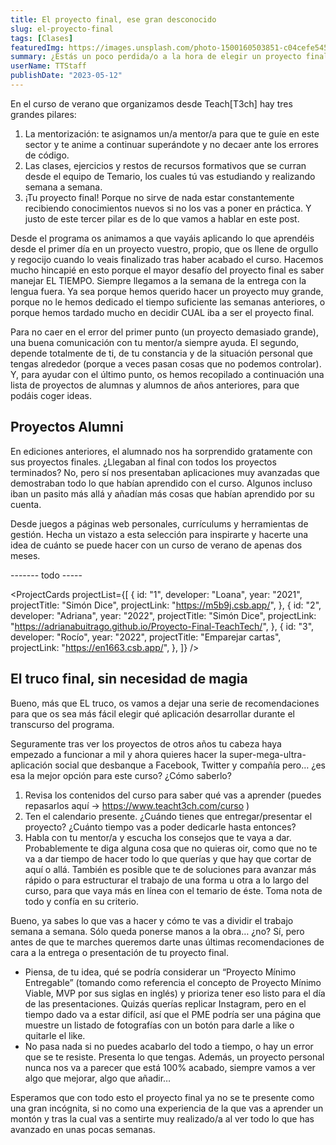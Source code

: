 ```yaml
---
title: El proyecto final, ese gran desconocido
slug: el-proyecto-final
tags: [Clases]
featuredImg: https://images.unsplash.com/photo-1500160503851-c04cefe545a9?ixlib=rb-4.0.3&ixid=MnwxMjA3fDB8MHxwaG90by1wYWdlfHx8fGVufDB8fHx8&auto=format&fit=crop&w=870&q=80
summary: ¿Estás un poco perdida/o a la hora de elegir un proyecto final al que dedicarle los próximos dos meses? No temas, aquí te facilitamos ideas, recomendaciones y trucos.
userName: TTStaff
publishDate: "2023-05-12"
---
```


En el curso de verano que organizamos desde Teach[T3ch] hay tres grandes pilares:

1. La mentorización: te asignamos un/a mentor/a para que te guíe en este sector y te anime a continuar superándote y no decaer ante los errores de código.
2. Las clases, ejercicios y restos de recursos formativos que se curran desde el equipo de Temario, los cuales tú vas estudiando y realizando semana a semana.
3. ¡Tu proyecto final! Porque no sirve de nada estar constantemente recibiendo conocimientos nuevos si no los vas a poner en práctica.
   Y justo de este tercer pilar es de lo que vamos a hablar en este post.

Desde el programa os animamos a que vayáis aplicando lo que aprendéis desde el primer día en un proyecto vuestro, propio, que os llene de orgullo y regocijo cuando lo veais finalizado tras haber acabado el curso. Hacemos mucho hincapié en esto porque el mayor desafío del proyecto final es saber manejar EL TIEMPO.
Siempre llegamos a la semana de la entrega con la lengua fuera. Ya sea porque hemos querido hacer un proyecto muy grande, porque no le hemos dedicado el tiempo suficiente las semanas anteriores, o porque hemos tardado mucho en decidir CUAL iba a ser el proyecto final.

Para no caer en el error del primer punto (un proyecto demasiado grande), una buena comunicación con tu mentor/a siempre ayuda.
El segundo, depende totalmente de ti, de tu constancia y de la situación personal que tengas alrededor (porque a veces pasan cosas que no podemos controlar).
Y, para ayudar con el último punto, os hemos recopilado a continuación una lista de proyectos de alumnas y alumnos de años anteriores, para que podáis coger ideas.

## Proyectos Alumni

En ediciones anteriores, el alumnado nos ha sorprendido gratamente con sus proyectos finales. ¿Llegaban al final con todos los proyectos terminados? No, pero sí nos presentaban aplicaciones muy avanzadas que demostraban todo lo que habían aprendido con el curso. Algunos incluso iban un pasito más allá y añadían más cosas que habían aprendido por su cuenta.

Desde juegos a páginas web personales, currículums y herramientas de gestión. Hecha un vistazo a esta selección para inspirarte y hacerte una idea de cuánto se puede hacer con un curso de verano de apenas dos meses.

------- todo -----

<ProjectCards
  projectList={[
    {
      id: "1",
      developer: "Loana",
      year: "2021",
      projectTitle: "Simón Dice",
      projectLink: "https://m5b9j.csb.app/",
    },
    {
      id: "2",
      developer: "Adriana",
      year: "2022",
      projectTitle: "Simón Dice",
      projectLink:
        "https://adrianabuitrago.github.io/Proyecto-Final-TeachTech/",
    },
    {
      id: "3",
      developer: "Rocío",
      year: "2022",
      projectTitle: "Emparejar cartas",
      projectLink: "https://en1663.csb.app/",
    },
  ]}
/>

## El truco final, sin necesidad de magia

Bueno, más que EL truco, os vamos a dejar una serie de recomendaciones para que os sea más fácil elegir qué aplicación desarrollar durante el transcurso del programa.

Seguramente tras ver los proyectos de otros años tu cabeza haya empezado a funcionar a mil y ahora quieres hacer la super-mega-ultra-aplicación social que desbanque a Facebook, Twitter y compañía pero… ¿es esa la mejor opción para este curso? ¿Cómo saberlo?

1. Revisa los contenidos del curso para saber qué vas a aprender (puedes repasarlos aquí -> https://www.teacht3ch.com/curso )
2. Ten el calendario presente. ¿Cuándo tienes que entregar/presentar el proyecto? ¿Cuánto tiempo vas a poder dedicarle hasta entonces?
3. Habla con tu mentor/a y escucha los consejos que te vaya a dar. Probablemente te diga alguna cosa que no quieras oir, como que no te va a dar tiempo de hacer todo lo que querías y que hay que cortar de aquí o allá. También es posible que te de soluciones para avanzar más rápido o para estructurar el trabajo de una forma u otra a lo largo del curso, para que vaya más en línea con el temario de éste. Toma nota de todo y confía en su criterio.

Bueno, ya sabes lo que vas a hacer y cómo te vas a dividir el trabajo semana a semana. Sólo queda ponerse manos a la obra… ¿no?
Sí, pero antes de que te marches queremos darte unas últimas recomendaciones de cara a la entrega o presentación de tu proyecto final.

- Piensa, de tu idea, qué se podría considerar un “Proyecto Mínimo Entregable” (tomando como referencia el concepto de Proyecto Mínimo Viable, MVP por sus siglas en inglés) y prioriza tener eso listo para el día de las presentaciones. Quizás querías replicar Instagram, pero en el tiempo dado va a estar difícil, así que el PME podría ser una página que muestre un listado de fotografías con un botón para darle a like o quitarle el like.
- No pasa nada si no puedes acabarlo del todo a tiempo, o hay un error que se te resiste. Presenta lo que tengas. Además, un proyecto personal nunca nos va a parecer que está 100% acabado, siempre vamos a ver algo que mejorar, algo que añadir…

Esperamos que con todo esto el proyecto final ya no se te presente como una gran incógnita, si no como una experiencia de la que vas a aprender un montón y tras la cual vas a sentirte muy realizado/a al ver todo lo que has avanzado en unas pocas semanas.
